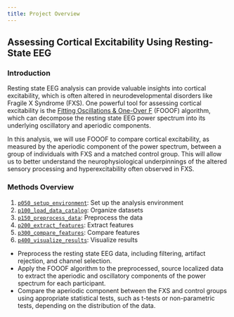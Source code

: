 ```yaml
---
title: Project Overview
---
```


## Assessing Cortical Excitability Using Resting-State EEG

### Introduction

Resting state EEG analysis can provide valuable insights into cortical excitability, which is often altered in neurodevelopmental disorders like Fragile X Syndrome (FXS). One powerful tool for assessing cortical excitability is the [Fitting Oscillations & One-Over F](https://fooof-tools.github.io/fooof/) (FOOOF)  algorithm, which can decompose the resting state EEG power spectrum into its underlying oscillatory and aperiodic components.

In this analysis, we will use FOOOF to compare cortical excitability, as measured by the aperiodic component of the power spectrum, between a group of individuals with FXS and a matched control group. This will allow us to better understand the neurophysiological underpinnings of the altered sensory processing and hyperexcitability often observed in FXS.

### Methods Overview
1. [`p050_setup_environment`](): Set up the analysis environment
2. [`p100_load_data_catalog`](): Organize datasets
3. [`p150_preprocess_data`](): Preprocess the data
4. [`p200_extract_features`](): Extract features
5. [`p300_compare_features`](): Compare features
6. [`p400_visualize_results`](): Visualize results


- Preprocess the resting state EEG data, including filtering, artifact rejection, and channel selection.
- Apply the FOOOF algorithm to the preprocessed, source localized data to extract the aperiodic and oscillatory components of the power spectrum for each participant.
- Compare the aperiodic component between the FXS and control groups using appropriate statistical tests, such as t-tests or non-parametric tests, depending on the distribution of the data.




